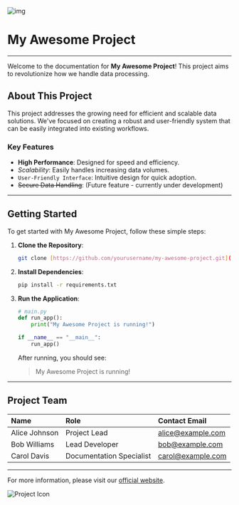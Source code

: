 ![img](https://dynamic-media-cdn.tripadvisor.com/media/photo-o/1d/a1/33/d5/the-port-of-goudes-view.jpg?w=900&h=500&s=1)

# My Awesome Project

---

Welcome to the documentation for **My Awesome Project**! This project aims to revolutionize how we handle data processing.

## About This Project

This project addresses the growing need for efficient and scalable data solutions. We've focused on creating a robust and user-friendly system that can be easily integrated into existing workflows.

### Key Features

* **High Performance**: Designed for speed and efficiency.
* *Scalability*: Easily handles increasing data volumes.
* `User-Friendly Interface`: Intuitive design for quick adoption.
* ~~Secure Data Handling~~: (Future feature - currently under development)

---

## Getting Started

To get started with My Awesome Project, follow these simple steps:

1.  **Clone the Repository**:
    ```bash
    git clone [https://github.com/yourusername/my-awesome-project.git](https://github.com/yourusername/my-awesome-project.git)
    ```
2.  **Install Dependencies**:
    ```bash
    pip install -r requirements.txt
    ```
3.  **Run the Application**:
    ```python
    # main.py
    def run_app():
        print("My Awesome Project is running!")

    if __name__ == "__main__":
        run_app()
    ```
    After running, you should see:
    > My Awesome Project is running!

---

## Project Team

| Name          | Role               | Contact Email            |
| :------------ | :----------------- | :----------------------- |
| Alice Johnson | Project Lead       | alice@example.com        |
| Bob Williams  | Lead Developer     | bob@example.com          |
| Carol Davis   | Documentation Specialist | carol@example.com      |

---

For more information, please visit our [official website](https://www.example.com/my-awesome-project).

![Project Icon](https://via.placeholder.com/150 "A placeholder icon for the project")